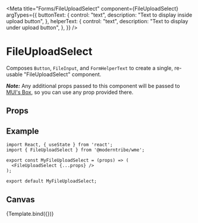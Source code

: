 
<Meta
  title="Forms/FileUploadSelect"
  component={FileUploadSelect}
  argTypes={{
    buttonText: {
      control: "text",
      description: "Text to display inside upload button",
    },
    helperText: {
      control: "text",
      description: "Text to display under upload button",
    },
  }}
/>


# FileUploadSelect

Composes `Button`, `FileInput`, and `FormHelperText` to create a single, re-usable "FileUploadSelect" component.

**_Note:_** Any additional props passed to this component will be passed to <a href="https://mui.com/material-ui/api/box/" target="_blank">MUI's Box</a>, so you can use any prop provided there.

## Props

<ArgsTable story="." />

## Example

```
import React, { useState } from 'react';
import { FileUploadSelect } from '@moderntribe/wme';

export const MyFileUploadSelect = (props) => (
  <FileUploadSelect {...props} />
);

export default MyFileUploadSelect;
```

## Canvas

<Canvas>
  <Story
    name="Base"
    args={{
      helperText: "20MB max",
    }}
  >
    {Template.bind({})}
  </Story>
</Canvas>
